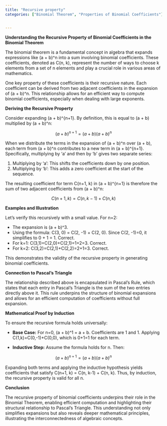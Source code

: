 ```yaml
---
title: "Recursive property"
categories: ["Binomial Theorem", "Properties of Binomial Coefficients"]


---
```




**Understanding the Recursive Property of Binomial Coefficients in the Binomial Theorem**

The binomial theorem is a fundamental concept in algebra that expands expressions like (a + b)^n into a sum involving binomial coefficients. These coefficients, denoted as C(n, k), represent the number of ways to choose k elements from a set of n elements and play a crucial role in various areas of mathematics.

One key property of these coefficients is their recursive nature. Each coefficient can be derived from two adjacent coefficients in the expansion of (a + b)^n. This relationship allows for an efficient way to compute binomial coefficients, especially when dealing with large exponents.

**Deriving the Recursive Property**

Consider expanding (a + b)^{n+1}. By definition, this is equal to (a + b) multiplied by (a + b)^n:

$$(a + b)^{n+1} = (a + b)(a + b)^n$$

When we distribute the terms in the expansion of (a + b)^n over (a + b), each term from (a + b)^n contributes to a new term in (a + b)^{n+1}. Specifically, multiplying by 'a' and then by 'b' gives two separate series:

1. Multiplying by 'a': This shifts the coefficients down by one position.
2. Multiplying by 'b': This adds a zero coefficient at the start of the sequence.

The resulting coefficient for term C(n+1, k) in (a + b)^{n+1} is therefore the sum of two adjacent coefficients from (a + b)^n:

$$C(n+1, k) = C(n, k-1) + C(n, k)$$

**Examples and Illustration**

Let's verify this recursively with a small value. For n=2:

- The expansion is (a + b)^3.
- Using the formula: C(3, 0) = C(2, -1) + C(2, 0). Since C(2, -1)=0, it simplifies to 0 + 1 = 1. Correct.
- For k=1: C(3,1)=C(2,0)+C(2,1)=1+2=3. Correct.
- For k=2: C(3,2)=C(2,1)+C(2,2)=2+1=3. Correct.

This demonstrates the validity of the recursive property in generating binomial coefficients.

**Connection to Pascal's Triangle**

The relationship described above is encapsulated in Pascal's Rule, which states that each entry in Pascal's Triangle is the sum of the two entries directly above it. This rule underpins the structure of binomial expansions and allows for an efficient computation of coefficients without full expansion.

**Mathematical Proof by Induction**

To ensure the recursive formula holds universally:

- **Base Case:** For n=0, (a + b)^1 = a + b. Coefficients are 1 and 1. Applying C(1,k)=C(0,-1)+C(0,0), which is 0+1=1 for each term.

- **Inductive Step:** Assume the formula holds for n. Then:

$$(a + b)^{n+1} = (a + b)(a + b)^n$$

Expanding both terms and applying the inductive hypothesis yields coefficients that satisfy C(n+1, k) = C(n, k-1) + C(n, k). Thus, by induction, the recursive property is valid for all n.

**Conclusion**

The recursive property of binomial coefficients underpins their role in the Binomial Theorem, enabling efficient computation and highlighting their structural relationship to Pascal's Triangle. This understanding not only simplifies expansions but also reveals deeper mathematical principles, illustrating the interconnectedness of algebraic concepts.
